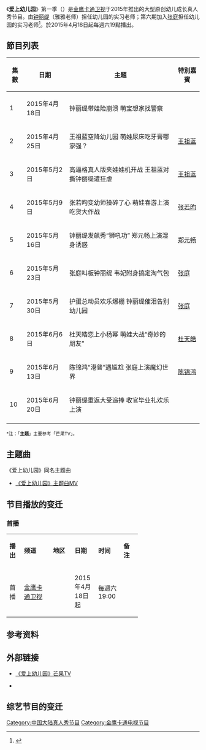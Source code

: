 {{系列节目信息框
| bgcolour             = #FF8000
| show_name            = [[爱上幼儿园|爱上幼儿园]] 
| original_name        = 
| image                = 
| caption              =
| genre                = 幼儿成长[[真人秀|真人秀]]
| format               = 
| developer            =
| season               = 第一季 
| slogan               = 
| writer               =
| general_director     = 雷凡、蔡莲花
| director             = 
| creative_director    = 
| presenter            = [[钟丽缇|钟丽缇]]
| starring             = [[钟丽缇|钟丽缇]]、[[張庭|張庭]]
| voices               = 
| narrated             =
| music_composer       =
| opentheme            =
| theme_song           = 《爱上幼儿园》
| lyricist             = 崔怒
| composer             = 赵佳霖
| singer               = [[钟丽缇|钟丽缇]]、[[严稚棱|严稚棱]]（Cayla）
| country              = {{CHNML}}
| language             = [[漢語普通話|漢語普通話]]
| num_episodes         = 10集
| list_episodes        =
| executive_producer   = 
| producer             = 徐红梅
| supervising_producer = 罗岚、李祖仕<br>何小庭、孔琦
| location             = 
| cinematography       =
| camera               =
| runtime              = 75分钟（含广告）
| company              = 
| distributor          = 
| channel              = [[金鹰卡通卫视|金鹰卡通卫视]]
| picture_format       = [[标准画质电视|SDTV]] [[576i|576i]]
| audio_format         = [[单声道|单声道]]
| first_run            = {{CHNML}} 
| first_aired          = {{start date|2015|04|18}}
| last_aired           = {{end date|2015|06|20}}
| prev_season          = 
| this_season          = '''爱上幼儿园<br />（第一季）'''<br />2015
| next_season          = [[爱上幼儿园_(第二季)|爱上幼儿园<br />（第二季）]]<br />2016
| website              =
| website_title        = 
| production_website   =
}}

《'''爱上幼儿园'''》第一季（{{lang-en|I Love Kindergarten (Season 1)}}）是[[金鹰卡通卫视|金鹰卡通卫视]]于2015年推出的大型原创幼儿成长真人秀节目。由[[钟丽缇|钟丽缇]]（雅雅老师）担任幼儿园的实习老师；第六期加入[[张庭|张庭]]担任幼儿园的实习老师<ref>{{cite web |url=http://hunan.sina.com.cn/fashion/ylxw/2015-02-10/1027127103.html |title=《爱上幼儿园》张庭重操旧业 姐姐Grace助阵发布会 |publisher=新浪湖南 |date=2015-02-10 |accessdate=2015-02-10 |language=zh-hans |archive-url=https://web.archive.org/web/20160509184941/http://hunan.sina.com.cn/fashion/ylxw/2015-02-10/1027127103.html |archive-date=2016-05-09 |dead-url=yes }}</ref>。於2015年4月18日起每週六19點播出。

== 節目列表 ==
{| class="wikitable sortable"
|-
! 集數 !! 日期 !! 主題 !! 特別嘉賓
|-
|1
|2015年4月18日
|钟丽缇带娃险崩溃 萌宝想家找警察
|</span>
|-
|2
|2015年4月25日
|王祖蓝空降幼儿园 萌娃尿床吃牙膏哪家强？
|[[王祖蓝|王祖蓝]]</span>
|-
|3
|2015年5月2日
|高逼格真人版夹娃娃机开战 王祖蓝对撕钟丽缇遭狂虐
|[[王祖蓝|王祖蓝]]</span>
|-
|4
|2015年5月9日
|张若昀变幼师操碎了心 萌娃春游上演吃货大作战
|[[张若昀|张若昀]]</span>
|-
|5
|2015年5月16日
|钟丽缇发飙秀“狮吼功” 郑元畅上演湿身诱惑
|[[郑元畅|郑元畅]]</span>
|-
|6
|2015年5月23日
|张庭叫板钟丽缇 韦妃附身搞定淘气包
|[[张庭|张庭]]</span>
|-
|7
|2015年5月30日
|护蛋总动员欢乐爆棚 钟丽缇催泪告别幼儿园
|[[张庭|张庭]]</span>
|-
|8
|2015年6月6日
|杜天皓恋上小杨幂 萌娃大战“奇妙的朋友”
|[[杜天皓|杜天皓]]</span>
|-
|9
|2015年6月13日
|陈锦鸿“港普”遇尴尬 张庭上演魔幻世界
|[[陈锦鸿|陈锦鸿]]</span>
|-
|10
|2015年6月20日
|钟丽缇重返大受追捧 收官毕业礼欢乐上演
|</span>
|-
|}
<small>*注：「'''主题'''」主要参考「芒果TV」。</small>

== 主题曲 ==
《爱上幼儿园》同名主题曲
*[http://www.mgtv.com/v/7/109426/c/1140973.html 《爱上幼儿园》主题曲MV] {{Wayback|url=http://www.mgtv.com/v/7/109426/c/1140973.html |date=20160804175449 }}

== 节目播放的变迁 ==
=== 首播 ===
{| class="wikitable" width="68%" align=center 
|-style="background:#FF8000" align=center
| width="10%" | '''播出''' || width="20%" | '''频道''' || width="15%" | '''地区''' || '''日期''' || '''时间''' || '''备注'''
|-align=center
|rowspan=2|首播 || [[金鹰卡通卫视|金鹰卡通卫视]] ||rowspan=2| {{CHN}} ||2015年4月18日起 ||每週六 19:00 || 
|}

== 参考资料 ==
{{Reflist}}

== 外部链接 ==
*{{zh-cn}}[https://web.archive.org/web/20160504022920/http://www.mgtv.com/v/7/109426/ 《爱上幼儿园》芒果TV]
*{{zh-cn}}{{sinaweibo|5489837872|《爱上幼儿园》}}

== 综艺节目的变迁 ==
{{電視節目的變遷	
|電視台= {{CHNML}} [[金鹰卡通卫视|金鹰卡通卫视]]
|播放檔次= 每周六 19:00
|節目名稱= 爱上幼儿园 (第一季)<br>（2015年4月18日－2015年6月20日）
|上一節目= 
|下一節目= 
|2播放檔次= [[爱上幼儿园|爱上幼儿园]]系列節目變遷
|2節目名稱= 爱上幼儿园 (第一季)<br>（2015年4月18日－2015年6月20日）
|2下一節目= [[爱上幼儿园_(第二季)|爱上幼儿园 (第二季)]]<br>（2016年3月26日－2016年5月28日）
}}

[[Category:中国大陆真人秀节目|Category:中国大陆真人秀节目]]
[[Category:金鹰卡通电视节目|Category:金鹰卡通电视节目]]